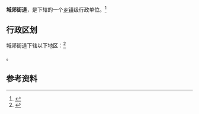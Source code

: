 {{中国乡级行政区|44/01/84/003/000}}

'''城郊街道'''，是{{PRC admin/fullname|44/01/84/003/000|3}}下辖的一个[[乡镇|乡镇]]级行政单位。<ref>{{PRC admin/ref sgc|{{PRC admin/parent|44/01/84/003/000}}}}</ref>

== 行政区划 ==

城郊街道下辖以下地区：<ref>{{PRC admin/ref sgc|44/01/84/003/000}}</ref>

{{PRC admin/children|44/01/84/003/000}}。

== 参考资料 ==

{{reflist}}

{{行政区划小作品}}
{{PRC admin/navcat|44/01/84/003/000}}